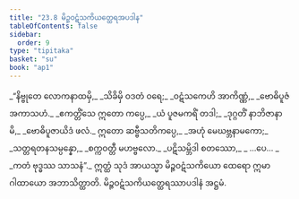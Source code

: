 ```yaml
---
title: "23.8 မိဉ္ဇဝဋံသကိယတ္ထေရအပဒါန"
tableOfContents: false
sidebar:
  order: 9
type: "tipitaka"
basket: "su"
book: "ap1"
---
```



<DynamicBreadcrumb />

<Division number="39" book="ap1">

<Paragraph number="2951" type="verses" book="ap1">
_“နိဗ္ဗုတေ လောကနာထမှိ,_  
_သိခိမှိ ဝဒတံ ဝရေ;_  
_ဝဋံသကေဟိ အာကိဏ္ဏံ,_  
_ဗောဓိပူဇံ အကာသဟံ._  

</Paragraph>

</Division>
<Division number="40" book="ap1">

<Paragraph number="2952" type="verses" book="ap1">
_ဧကတ္တိံသေ ဣတော ကပ္ပေ,_  
_ယံ ပူဇမကရိံ တဒါ;_  
_ဒုဂ္ဂတိံ နာဘိဇာနာမိ,_  
_ဗောဓိပူဇာယိဒံ ဖလံ._  

</Paragraph>

</Division>
<Division number="41" book="ap1">

<Paragraph number="2953" type="verses" book="ap1">
ဣတော ဆဗ္ဗီသတိကပ္ပေ,_  
_အဟုံ မေဃဗ္ဘနာမကော;_  
_သတ္တရတနသမ္ပန္နော,_  
_စက္ကဝတ္တီ မဟဗ္ဗလော._  

</Paragraph>

</Division>
<Division number="42" book="ap1">

<Paragraph number="2954" type="verses" book="ap1">
_ပဋိသမ္ဘိဒါ စတဿော,_  
_ …ပေ… _  
_ကတံ ဗုဒ္ဓဿ သာသနံ”._  

</Paragraph>

<Paragraph number="2955" book="ap1">
ဣတ္ထံ သုဒံ အာယသ္မာ မိဉ္ဇဝဋံသကိယော ထေရော ဣမာ ဂါထာယော အဘာသိတ္ထာတိ.

</Paragraph>
</Division>

<Paragraph number="2956" type="center" book="ap1">
မိဉ္ဇဝဋံသကိယတ္ထေရဿာပဒါနံ အဋ္ဌမံ.
</Paragraph>